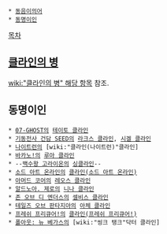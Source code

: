 * [[동음이의어]]
 * [[동명이인]]

[[목차]]

== [[클라인의 병]] ==
[[wiki:"클라인의 병" 해당 항목]] 참조.

== 동명이인 ==
 * [[07-GHOST]]의 [[테이토 클라인]]
 * [[기동전사 건담 SEED]]의 [[라크스 클라인]], [[시겔 클라인]]
 * [[나이트런]]의 [wiki:"클라인(나이트런)"클라인]
 * [[바카노!]]의 [[루아 클라인]]
 * --[[백수왕 고라이온]]의 [[싱클라인]]-- 
 * [[소드 아트 온라인]]의 [[클라인(소드 아트 온라인)]]
 * [[아머드 코어]]의 [[레오스 클라인]]
 * [[알드노아. 제로]]의 [[니나 클라인]]
 * [[존 오브 디 엔더스]]의 [[셀비스 클라인]]
 * [[테일즈 오브 판타지아]]의 [[아체 클라인]]
 * [[프레쉬 프리큐어!]]의 [[클라인(프레쉬 프리큐어!)]]
 * [[폴아웃: 뉴 베가스]]의 [wiki:"씽크 탱크"닥터 클라인]
